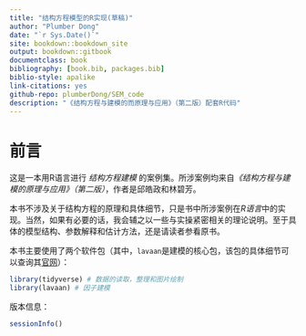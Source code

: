 ```yaml
--- 
title: "结构方程模型的R实现(草稿)"
author: "Plumber Dong"
date: "`r Sys.Date()`"
site: bookdown::bookdown_site
output: bookdown::gitbook
documentclass: book
bibliography: [book.bib, packages.bib]
biblio-style: apalike
link-citations: yes
github-repo: plumberDong/SEM_code
description: "《结构方程与建模的而原理与应用》（第二版）配套R代码"
---
```


# 前言{.unnumbered}

这是一本用R语言进行 _结构方程建模_ 的案例集。所涉案例均来自*《结构方程与建模的原理与应用》（第二版）*，作者是邱皓政和林碧芳。

本书不涉及关于结构方程的原理和具体细节，只是书中所涉案例在*R语言*中的实现。当然，如果有必要的话，我会辅之以一些与实操紧密相关的理论说明。至于具体的模型结构、参数解释和估计方法，还是请读者参看原书。

本书主要使用了两个软件包（其中，`lavaan`是建模的核心包，该包的具体细节可以查询其[官网](https://lavaan.ugent.be/)）：


```r
library(tidyverse) # 数据的读取，整理和图片绘制
library(lavaan) # 因子建模 
```


版本信息：

```r
sessionInfo()
```







